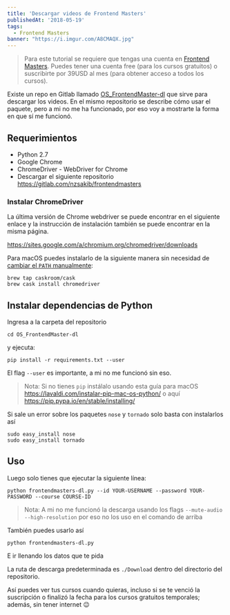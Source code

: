 ```yaml
---
title: 'Descargar videos de Frontend Masters'
publishedAt: '2018-05-19'
tags:
  - Frontend Masters
banner: "https://i.imgur.com/A8CMAQX.jpg"
---
```


> Para este tutorial se requiere que tengas una cuenta en [Frontend Masters](https://frontendmasters.com). Puedes tener una cuenta free (para los cursos gratuitos) o suscribirte por 39USD al mes (para obtener acceso a todos los cursos).

Existe un repo en Gitlab llamado [OS_FrontendMaster-dl](https://gitlab.com/nzsakib/frontendmasters) que sirve para descargar los videos. En el mismo repositorio se describe cómo usar el paquete, pero a mi no me ha funcionado, por eso voy a mostrarte la forma en que sí me funcionó.

## Requerimientos

- Python 2.7
- Google Chrome
- ChromeDriver - WebDriver for Chrome
- Descargar el siguiente repositorio https://gitlab.com/nzsakib/frontendmasters

### Instalar ChromeDriver

La última versión de Chrome webdriver se puede encontrar en el siguiente enlace y la instrucción de instalación también se puede encontrar en la misma página.

https://sites.google.com/a/chromium.org/chromedriver/downloads

Para macOS puedes instalarlo de la siguiente manera sin necesidad de [cambiar el `PATH` manualmente](https://lavaldi.com/cambiar-varieble-entorno-path/):

```shell
brew tap caskroom/cask
brew cask install chromedriver
```

## Instalar dependencias de Python

Ingresa a la carpeta del repositorio

```shell
cd OS_FrontendMaster-dl
```

y ejecuta:

```shell
pip install -r requirements.txt --user
```

El flag `--user` es importante, a mi no me funcionó sin eso.

> Nota: Si no tienes `pip` instálalo usando esta guía para macOS https://lavaldi.com/instalar-pip-mac-os-python/ o aquí https://pip.pypa.io/en/stable/installing/

Si sale un error sobre los paquetes `nose` y `tornado` solo basta con instalarlos así

```shell
sudo easy_install nose
sudo easy_install tornado
```

## Uso

Luego solo tienes que ejecutar la siguiente línea:

```shell
python frontendmasters-dl.py --id YOUR-USERNAME --password YOUR-PASSWORD --course COURSE-ID
```

> Nota: A mi no me funcionó la descarga usando los flags `--mute-audio --high-resolution` por eso no los uso en el comando de arriba

También puedes usarlo así

```shell
python frontendmasters-dl.py
```

E ir llenando los datos que te pida

La ruta de descarga predeterminada es `./Download` dentro del directorio del repositorio.

Así puedes ver tus cursos cuando quieras, incluso si se te venció la suscripción o finalizó la fecha para los cursos gratuitos temporales; además, sin tener internet 😉
